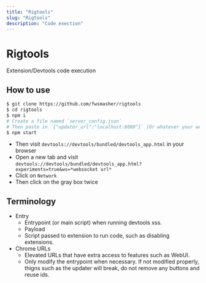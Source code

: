 ```yaml
---
title: "Rigtools"
slug: "Rigtools"
description: "Code exection"
---
```


# Rigtools
Extension/Devtools code execution  
## How to use
```sh
$ git clone https://github.com/fwsmasher/rigtools 
$ cd rigtools
$ npm i
# Create a file named `server_config.json`
# Then paste in `{"updater_url":"localhost:8080"}` (Or whatever your websocket URL is)
$ npm start
```
- Then visit `devtools://devtools/bundled/devtools_app.html` in your browser
- Open a new tab and visit `devtools://devtools/bundled/devtools_app.html?experiments=true&ws=*websocket url*`
- Click on `Network`
- Then click on the gray box twice

## Terminology
- Entry
  - Entrypoint (or main script) when running devtools xss.
  - Payload
  - Script passed to extension to run code, such as disabling extensions.
- Chrome URLs
  - Elevated URLs that have extra access to features such as WebUI.
  - Only modify the entrypoint when necessary. If not modified properly, thigns such as the updater will break, do not remove any buttons and reuse ids.
